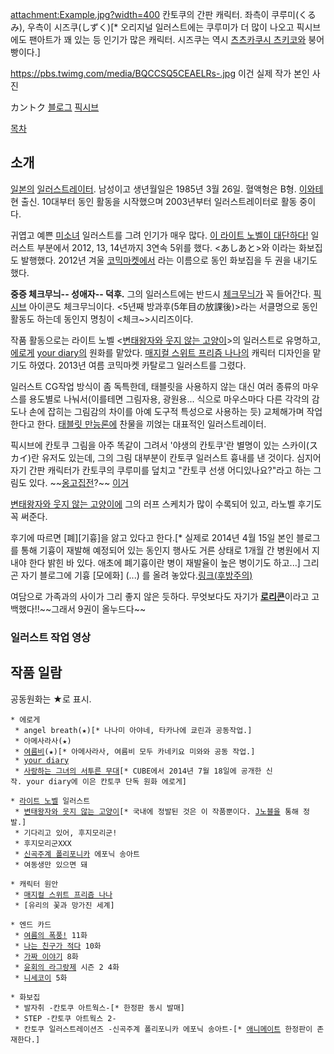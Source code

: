 attachment:Example.jpg?width=400
칸토쿠의 간판 캐릭터. 좌측이 쿠루미(くるみ), 우측이 시즈쿠(しずく)[* 오리지널 일러스트에는 쿠루미가 더 많이 나오고 픽시브에도 팬아트가 꽤 있는 등 인기가 많은 캐릭터. 시즈쿠는 역시 [[츠츠카쿠시 츠키코]]와 붕어빵이다.] 

https://pbs.twimg.com/media/BQCCSQ5CEAELRs-.jpg
이건 실제 작가 본인 사진

カントク [http://5-y.2-d.jp 블로그]
[http://www.pixiv.net/member.php?id=1565632 픽시브]

[[목차]]
== 소개 ==
[[일본]]의 [[일러스트레이터]]. 남성이고 생년월일은 1985년 3월 26일. 혈액형은 B형. [[이와테]] 현 출신. 10대부터 동인 활동을 시작했으며 2003년부터 일러스트레이터로 활동 중이다.

귀엽고 예쁜 [[미소녀]] 일러스트를 그려 인기가 매우 많다. [[이 라이트 노벨이 대단하다!]] 일러스트 부분에서 2012, 13, 14년까지 3연속 5위를 했다. <あしあと>와 <STEP>이라는 화보집도 발행했다. 2012년 겨울 [[코믹마켓]]에서 <TACHIYOMI>라는 이름으로 동인 화보집을 두 권을 내기도 했다.

'''중증 체크무늬-- 성애자-- 덕후.''' 그의 일러스트에는 반드시 [[체크무늬]]가 꼭 들어간다. [[픽시브]] 아이콘도 체크무늬이다. <5년째 방과후(5年目の放課後)>라는 서클명으로 동인 활동도 하는데 동인지 명칭이 <체크~>시리즈이다.

작품 활동으로는 라이트 노벨 <[[변태왕자와 웃지 않는 고양이]]>의 일러스트로 유명하고, [[에로게]] [[your diary]]의 원화를 맡았다. [[매지컬 스위트 프리즘 나나]]의 캐릭터 디자인을 맡기도 하였다. 2013년 여름 코믹마켓 카탈로그 일러스트를 그렸다.

일러스트 CG작업 방식이 좀 독특한데, 태블릿을 사용하지 않는 대신 여러 종류의 마우스를 용도별로 나눠서(이를테면 그림자용, 광원용... 식으로 마우스마다 다른 각각의 감도나 손에 잡히는 그림감의 차이를 아예 도구적 특성으로 사용하는 듯) 교체해가며 작업한다고 한다. [[태블릿 만능론]]에 찬물을 끼얹는 대표적인 일러스트레이터.

픽시브에 칸토쿠 그림을 아주 똑같이 그려서 '야생의 칸토쿠'란 별명이 있는 스카이(スカイ)란 유저도 있는데, 그의 그림 대부분이 칸토쿠 일러스트 흉내를 낸 것이다. 심지어 자기 간판 캐릭터가 칸토쿠의 쿠루미를 덮치고 "칸토쿠 선생 어디있나요?"라고 하는 그림도 있다. ~~[[옹고집전]]?~~ [http://www.pixiv.net/member_illust.php?mode=medium&illust_id=35376683 이거]

[[변태왕자와 웃지 않는 고양이]]에 그의 러프 스케치가 많이 수록되어 있고, 라노벨 후기도 꼭 써준다. 

후기에 따르면 [폐][기흉]을 앓고 있다고 한다.[* 실제로 2014년 4월 15일 본인 블로그를 통해 기흉이 재발해 예정되어 있는 동인지 행사도 거른 상태로 1개월 간 병원에서 지내야 한다 밝힌 바 있다. 애초에 폐기흉이란 병이 재발율이 높은 병이기도 하고...] 그리곤 자기 블로그에 기흉 [모에화] (...) 를 올려 놓았다.[http://5-y.2-d.jp/pict/2014-04-22_.jpg 링크(후방주의)]

여담으로 가족과의 사이가 그리 좋지 않은 듯하다. 무엇보다도 자기가 '''[[로리콘]]'''이라고 고백했다!!~~그래서 9권이 올누드다~~
=== 일러스트 작업 영상 ===
{{{#!html
 <iframe width="640" height="360" src="//www.youtube.com/embed/BDYPFuSfqKw?rel=0" frameborder="0" allowfullscreen></iframe>
}}}

== 작품 일람 ==
공동원화는 ★로 표시.
 * 에로게
  * angel breath(★)[* 나나미 아야네, 타카나에 쿄린과 공동작업.]
  * 아메사라사(★)
  * [[여름비]](★)[* 아메사라사, 여름비 모두 카네키요 미와와 공동 작업.]
  * [[your diary]]
  * [[사랑하는 그녀의 서투른 무대]][* CUBE에서 2014년 7월 18일에 공개한 신작. your diary에 이은 칸토쿠 단독 원화 에로게]

 * [[라이트 노벨]] 일러스트
  * [[변태왕자와 웃지 않는 고양이]][* 국내에 정발된 것은 이 작품뿐이다. [[J노블]]을 통해 정발.]
  * 기다리고 있어, 후지모리군!
  * 후지모리군XXX
  * [[신곡주계 폴리포니카]] 에포닉 송아트
  * 여동생만 있으면 돼

 * 캐릭터 원안
  * [[매지컬 스위트 프리즘 나나]]
  * [유리의 꽃과 망가진 세계]

 * 엔드 카드
  * [[여름의 폭풍!/엔드 카드|여름의 폭풍!]] 11화
  * [[나는 친구가 적다/엔드 카드|나는 친구가 적다]] 10화 
  * [[가짜 이야기/엔드 카드|가짜 이야기]] 8화
  * [[윤회의 라그랑제/엔드 카드|윤회의 라그랑제]] 시즌 2 4화
  * [[니세코이/엔드 카드|니세코이]] 5화

 * 화보집
  * 발자취 -칸토쿠 아트웍스-[* 한정판 동시 발매]
  * STEP -칸토쿠 아트웍스 2-
  * 칸토쿠 일러스트레이션즈 -신곡주계 폴리포니카 에포닉 송아트-[* [[애니메이트]] 한정판이 존재한다.]
